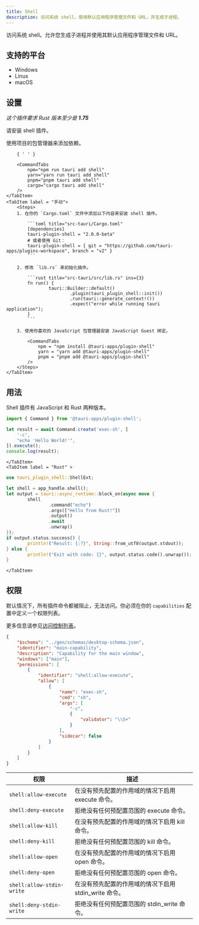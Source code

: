 ```yaml
---
title: Shell
description: 访问系统 shell，使用默认应用程序管理文件和 URL，并生成子进程。
---
```



<PluginLinks plugin="shell" />

访问系统 shell。允许您生成子进程并使用其默认应用程序管理文件和 URL。

## 支持的平台

- Windows
- Linux
- macOS

## 设置

_这个插件要求 Rust 版本至少是  **1.75**_

请安装 shell 插件。

<Tabs>
	<TabItem label="自动" >
		使用项目的包管理器来添加依赖。

    	{ ' ' }

    	<CommandTabs
    		npm="npm run tauri add shell"
    		yarn="yarn run tauri add shell"
    		pnpm="pnpm tauri add shell"
    		cargo="cargo tauri add shell"
    	/>
    </TabItem>
    <TabItem label = "手动">
    	<Steps>
    	1. 在你的 `Cargo.toml` 文件中添加以下内容来安装 shell 插件。

    		```toml title="src-tauri/Cargo.toml"
    		[dependencies]
    		tauri-plugin-shell = "2.0.0-beta"
    		# 或者使用 Git：
    		tauri-plugin-shell = { git = "https://github.com/tauri-apps/plugins-workspace", branch = "v2" }
    		```

    	2. 修改 `lib.rs` 来初始化插件。

    		```rust title="src-tauri/src/lib.rs" ins={3}
    		fn run() {
    				tauri::Builder::default()
    						.plugin(tauri_plugin_shell::init())
    						.run(tauri::generate_context!())
    						.expect("error while running tauri application");
    		}
    		```

    	3. 使用你喜欢的 JavaScript 包管理器安装 JavaScript Guest 绑定。

    		<CommandTabs
    			npm = "npm install @tauri-apps/plugin-shell"
    			yarn = "yarn add @tauri-apps/plugin-shell"
    			pnpm = "pnpm add @tauri-apps/plugin-shell"
    		/>
    	</Steps>
    </TabItem>

</Tabs>

## 用法

Shell 插件有 JavaScript 和 Rust 两种版本。

<Tabs>
	<TabItem label="JavaScript" >

```js
import { Command } from '@tauri-apps/plugin-shell';

let result = await Command.create('exec-sh', [
	'-c',
	"echo 'Hello World!'",
]).execute();
console.log(result);
```

    </TabItem>
    <TabItem label = "Rust" >

```rust
use tauri_plugin_shell::ShellExt;

let shell = app_handle.shell();
let output = tauri::async_runtime::block_on(async move {
		shell
				.command("echo")
				.args(["Hello from Rust!"])
				.output()
				.await
				.unwrap()
});
if output.status.success() {
		println!("Result: {:?}", String::from_utf8(output.stdout));
} else {
		println!("Exit with code: {}", output.status.code().unwrap());
}
```

    </TabItem>

</Tabs>

## 权限

默认情况下，所有插件命令都被阻止，无法访问。你必须在你的 `capabilities` 配置中定义一个权限列表。

更多信息请参见[访问控制列表](/zh-cn/references/v2/acl)。

```json title="src-tauri/capabilities/main.json" ins={6-23}
{
	"$schema": "../gen/schemas/desktop-schema.json",
	"identifier": "main-capability",
	"description": "Capability for the main window",
	"windows": ["main"],
	"permissions": [
		{
			"identifier": "shell:allow-execute",
			"allow": [
				{
					"name": "exec-sh",
					"cmd": "sh",
					"args": [
						"-c",
						{
							"validator": "\\S+"
						}
					],
					"sidecar": false
				}
			]
		}
	]
}
```

| 权限                | 描述                                                       |
| ------------------------- | --------------------------------------------------- |
| `shell:allow-execute`     | 在没有预先配置的作用域的情况下启用 execute 命令。     |
| `shell:deny-execute`      | 拒绝没有任何预配置范围的 execute 命令。      |
| `shell:allow-kill`        | 在没有预先配置的作用域的情况下启用 kill 命令。        |
| `shell:deny-kill`         | 拒绝没有任何预配置范围的 kill 命令。         |
| `shell:allow-open`        | 在没有预先配置的作用域的情况下启用 open 命令。        |
| `shell:deny-open`         | 拒绝没有任何预配置范围的 open 命令。         |
| `shell:allow-stdin-write` | 在没有预先配置的作用域的情况下启用 stdin_write 命令。 |
| `shell:deny-stdin-write`  | 拒绝没有任何预配置范围的 stdin_write 命令。  |
